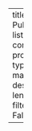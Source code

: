 ---
title: Publication
listing:
  contents: projects.yml
  type: table
  max-description-length: 250
  filter-ui: False
  
---